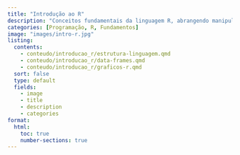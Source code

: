 ```yaml
---
title: "Introdução ao R"
description: "Conceitos fundamentais da linguagem R, abrangendo manipulação e visualização de dados."
categories: [Programação, R, Fundamentos]
image: "images/intro-r.jpg"
listing:
  contents: 
    - conteudo/introducao_r/estrutura-linguagem.qmd
    - conteudo/introducao_r/data-frames.qmd
    - conteudo/introducao_r/graficos-r.qmd
  sort: false
  type: default
  fields: 
    - image
    - title
    - description
    - categories    
format:
  html:
    toc: true
    number-sections: true
---
```

